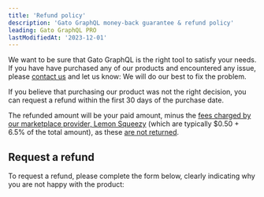 ```yaml
---
title: 'Refund policy'
description: 'Gato GraphQL money-back guarantee & refund policy'
leading: Gato GraphQL PRO
lastModifiedAt: '2023-12-01'
---
```


We want to be sure that Gato GraphQL is the right tool to satisfy your needs. If you have have purchased any of our products and encountered any issue, please [contact us](/contact/) and let us know: We will do our best to fix the problem.

If you believe that purchasing our product was not the right decision, you can request a refund within the first 30 days of the purchase date.

The refunded amount will be your paid amount, minus the [fees charged by our marketplace provider, Lemon Squeezy](https://docs.lemonsqueezy.com/help/getting-started/fees) (which are typically $0.50 + 6.5% of the total amount), as these [are not returned](https://docs.lemonsqueezy.com/help/payments/refunds-chargebacks).

## Request a refund

To request a refund, please complete the form below, clearly indicating why you are not happy with the product:
